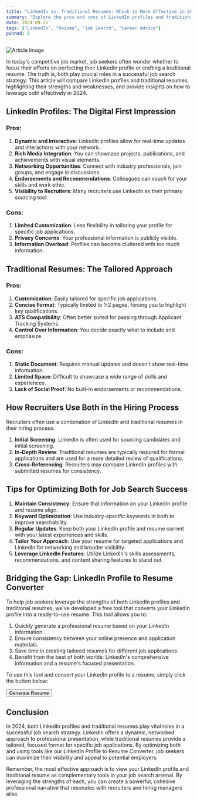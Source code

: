 ```yaml
---
title: "LinkedIn vs. Traditional Resumes: Which is More Effective in 2024?"
summary: "Explore the pros and cons of LinkedIn profiles and traditional resumes, and learn how to leverage both for maximum impact in your job search."
date: 2024-09-25
tags: ["LinkedIn", "Resume", "Job Search", "Career Advice"]
pinned: 8
---
```


![Article Image](https://images.unsplash.com/photo-1586281380349-632531db7ed4?ixlib=rb-4.0.3&ixid=M3wxMjA3fDB8MHxwaG90by1wYWdlfHx8fGVufDB8fHx8fA%3D%3D&auto=format&fit=crop&w=2070&q=80)

In today's competitive job market, job seekers often wonder whether to focus their efforts on perfecting their LinkedIn profile or crafting a traditional resume. The truth is, both play crucial roles in a successful job search strategy. This article will compare LinkedIn profiles and traditional resumes, highlighting their strengths and weaknesses, and provide insights on how to leverage both effectively in 2024.

## LinkedIn Profiles: The Digital First Impression

### Pros:
1. **Dynamic and Interactive**: LinkedIn profiles allow for real-time updates and interactions with your network.
2. **Rich Media Integration**: You can showcase projects, publications, and achievements with visual elements.
3. **Networking Opportunities**: Connect with industry professionals, join groups, and engage in discussions.
4. **Endorsements and Recommendations**: Colleagues can vouch for your skills and work ethic.
5. **Visibility to Recruiters**: Many recruiters use LinkedIn as their primary sourcing tool.

### Cons:
1. **Limited Customization**: Less flexibility in tailoring your profile for specific job applications.
2. **Privacy Concerns**: Your professional information is publicly visible.
3. **Information Overload**: Profiles can become cluttered with too much information.

## Traditional Resumes: The Tailored Approach

### Pros:
1. **Customization**: Easily tailored for specific job applications.
2. **Concise Format**: Typically limited to 1-2 pages, forcing you to highlight key qualifications.
3. **ATS Compatibility**: Often better suited for passing through Applicant Tracking Systems.
4. **Control Over Information**: You decide exactly what to include and emphasize.

### Cons:
1. **Static Document**: Requires manual updates and doesn't show real-time information.
2. **Limited Space**: Difficult to showcase a wide range of skills and experiences.
3. **Lack of Social Proof**: No built-in endorsements or recommendations.

## How Recruiters Use Both in the Hiring Process

Recruiters often use a combination of LinkedIn and traditional resumes in their hiring process:

1. **Initial Screening**: LinkedIn is often used for sourcing candidates and initial screening.
2. **In-Depth Review**: Traditional resumes are typically required for formal applications and are used for a more detailed review of qualifications.
3. **Cross-Referencing**: Recruiters may compare LinkedIn profiles with submitted resumes for consistency.

## Tips for Optimizing Both for Job Search Success

1. **Maintain Consistency**: Ensure that information on your LinkedIn profile and resume align.
2. **Keyword Optimization**: Use industry-specific keywords in both to improve searchability.
3. **Regular Updates**: Keep both your LinkedIn profile and resume current with your latest experiences and skills.
4. **Tailor Your Approach**: Use your resume for targeted applications and LinkedIn for networking and broader visibility.
5. **Leverage LinkedIn Features**: Utilize LinkedIn's skills assessments, recommendations, and content sharing features to stand out.

## Bridging the Gap: LinkedIn Profile to Resume Converter

To help job seekers leverage the strengths of both LinkedIn profiles and traditional resumes, we've developed a free tool that converts your LinkedIn profile into a ready-to-use resume. This tool allows you to:

1. Quickly generate a professional resume based on your LinkedIn information.
2. Ensure consistency between your online presence and application materials.
3. Save time in creating tailored resumes for different job applications.
4. Benefit from the best of both worlds: LinkedIn's comprehensive information and a resume's focused presentation.

To use this tool and convert your LinkedIn profile to a resume, simply click the button below:

[<Button>Generate Resume</Button>](https://dhairya.ai/tools/linkedin-profile-to-resume)

## Conclusion

In 2024, both LinkedIn profiles and traditional resumes play vital roles in a successful job search strategy. LinkedIn offers a dynamic, networked approach to professional presentation, while traditional resumes provide a tailored, focused format for specific job applications. By optimizing both and using tools like our LinkedIn Profile to Resume Converter, job seekers can maximize their visibility and appeal to potential employers.

Remember, the most effective approach is to view your LinkedIn profile and traditional resume as complementary tools in your job search arsenal. By leveraging the strengths of each, you can create a powerful, cohesive professional narrative that resonates with recruiters and hiring managers alike.
